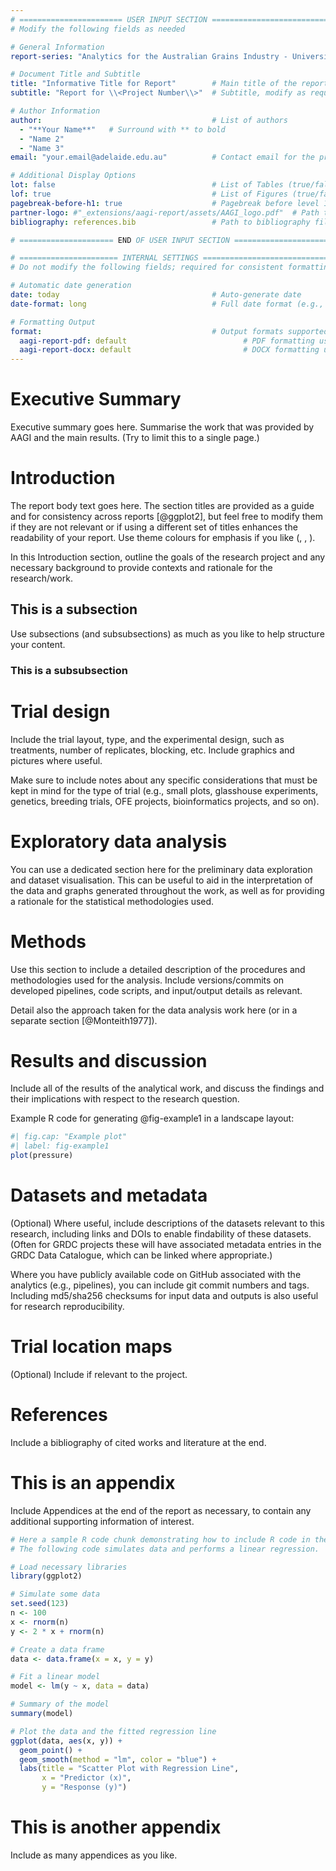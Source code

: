```yaml
---
# ======================= USER INPUT SECTION ============================
# Modify the following fields as needed

# General Information
report-series: "Analytics for the Australian Grains Industry - University of Adelaide (AAGI-UA)"  # Report series name

# Document Title and Subtitle
title: "Informative Title for Report"        # Main title of the report
subtitle: "Report for \\<Project Number\\>"  # Subtitle, modify as required

# Author Information
author:                                      # List of authors
  - "**Your Name**"   # Surround with ** to bold
  - "Name 2"
  - "Name 3"
email: "your.email@adelaide.edu.au"          # Contact email for the primary author(s)

# Additional Display Options
lot: false                                   # List of Tables (true/false)
lof: true                                    # List of Figures (true/false)
pagebreak-before-h1: true                    # Pagebreak before level 1 headings (true/false)
partner-logo: #"_extensions/aagi-report/assets/AAGI_logo.pdf"  # Path to the partner logo (PDF version)
bibliography: references.bib                 # Path to bibliography file

# ===================== END OF USER INPUT SECTION ========================

# ====================== INTERNAL SETTINGS ===============================
# Do not modify the following fields; required for consistent formatting

# Automatic date generation
date: today                                  # Auto-generate date
date-format: long                            # Full date format (e.g., "October 2, 2024")

# Formatting Output
format:                                      # Output formats supported by the template
  aagi-report-pdf: default                          # PDF formatting using custom style
  aagi-report-docx: default                         # DOCX formatting using custom style
---
```


# Executive Summary {.unnumbered}

Executive summary goes here. Summarise the work that was provided by AAGI and the main results. (Try to limit this to a single page.)

# Introduction

The report body text goes here. The section titles are provided as a guide and for consistency across reports [@ggplot2], but feel free to modify them if they are not relevant or if using a different set of titles enhances the readability of your report. Use theme colours for emphasis if you like (\textcolor{AAGIblue}{AAGI blue: \#00808b}, \textcolor{AAGIgreen}{AAGI green: \#b6d438}, \textcolor{AAGIblack}{AAGI black: \#414042}).

In this Introduction section, outline the goals of the research project and any necessary background to provide contexts and rationale for the research/work.

## This is a subsection

Use subsections (and subsubsections) as much as you like to help structure your content.

### This is a subsubsection

# Trial design

Include the trial layout, type, and the experimental design, such as treatments, number of replicates, blocking, etc. Include graphics and pictures where useful.

Make sure to include notes about any specific considerations that must be kept in mind for the type of trial (e.g., small plots, glasshouse experiments, genetics, breeding trials, OFE projects, bioinformatics projects, and so on).

# Exploratory data analysis

You can use a dedicated section here for the preliminary data exploration and dataset visualisation. This can be useful to aid in the interpretation of the data and graphs generated throughout the work, as well as for providing a rationale for the statistical methodologies used.

# Methods

Use this section to include a detailed description of the procedures and methodologies used for the analysis. Include versions/commits on developed pipelines, code scripts, and input/output details as relevant.

Detail also the approach taken for the data analysis work here (or in a separate section [@Monteith1977]).

# Results and discussion

Include all of the results of the analytical work, and discuss the findings and their implications with respect to the research question.

::: landscape-section
Example R code for generating @fig-example1 in a landscape layout:

```r
#| fig.cap: "Example plot"
#| label: fig-example1
plot(pressure)
```
:::

# Datasets and metadata

(Optional) Where useful, include descriptions of the datasets relevant to this research, including links and DOIs to enable findability of these datasets. (Often for GRDC projects these will have associated metadata entries in the GRDC Data Catalogue, which can be linked where appropriate.)

Where you have publicly available code on GitHub associated with the analytics (e.g., pipelines), you can include git commit numbers and tags. Including md5/sha256 checksums for input data and outputs is also useful for research reproducibility.

# Trial location maps

(Optional) Include if relevant to the project.

# References

Include a bibliography of cited works and literature at the end.

::: {#refs}
:::

\aagiappendix

# This is an appendix

Include Appendices at the end of the report as necessary, to contain any additional supporting information of interest.

```r
# Here a sample R code chunk demonstrating how to include R code in the doc.
# The following code simulates data and performs a linear regression.

# Load necessary libraries
library(ggplot2)

# Simulate some data
set.seed(123)
n <- 100
x <- rnorm(n)
y <- 2 * x + rnorm(n)

# Create a data frame
data <- data.frame(x = x, y = y)

# Fit a linear model
model <- lm(y ~ x, data = data)

# Summary of the model
summary(model)

# Plot the data and the fitted regression line
ggplot(data, aes(x, y)) +
  geom_point() +
  geom_smooth(method = "lm", color = "blue") +
  labs(title = "Scatter Plot with Regression Line",
       x = "Predictor (x)",
       y = "Response (y)")
```

# This is another appendix

Include as many appendices as you like.
